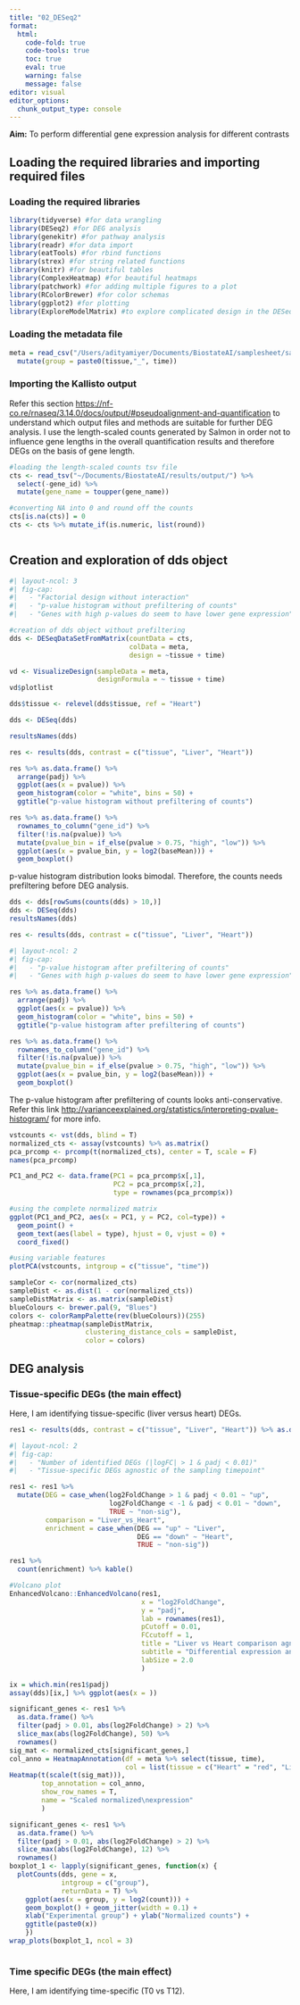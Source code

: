```yaml
---
title: "02_DESeq2"
format:
  html:
    code-fold: true
    code-tools: true
    toc: true
    eval: true
    warning: false
    message: false
editor: visual
editor_options: 
  chunk_output_type: console
---
```


**Aim:** To perform differential gene expression analysis for different contrasts

## Loading the required libraries and importing required files

### Loading the required libraries

```r
library(tidyverse) #for data wrangling
library(DESeq2) #for DEG analysis
library(genekitr) #for pathway analysis
library(readr) #for data import
library(eatTools) #for rbind functions
library(strex) #for string related functions
library(knitr) #for beautiful tables
library(ComplexHeatmap) #for beautiful heatmaps
library(patchwork) #for adding multiple figures to a plot
library(RColorBrewer) #for color schemas
library(ggplot2) #for plotting
library(ExploreModelMatrix) #to explore complicated design in the DESeq2 formula
```

### Loading the metadata file

```r
meta = read_csv("/Users/adityamiyer/Documents/BiostateAI/samplesheet/samplesheet.csv") %>%
  mutate(group = paste0(tissue,"_", time))
```

### Importing the Kallisto output 

Refer this section <https://nf-co.re/rnaseq/3.14.0/docs/output/#pseudoalignment-and-quantification> to understand which output files and methods are suitable for further DEG analysis. I use the length-scaled counts generated by Salmon in order not to influence gene lengths in the overall quantification results and therefore DEGs on the basis of gene length.

```r
#loading the length-scaled counts tsv file
cts <- read_tsv("~/Documents/BiostateAI/results/output/") %>% 
  select(-gene_id) %>%
  mutate(gene_name = toupper(gene_name))

#converting NA into 0 and round off the counts
cts[is.na(cts)] = 0
cts <- cts %>% mutate_if(is.numeric, list(round))
```

```r

```

## Creation and exploration of dds object

```r
#| layout-ncol: 3
#| fig-cap: 
#|   - "Factorial design without interaction"
#|   - "p-value histogram without prefiltering of counts"
#|   - "Genes with high p-values do seem to have lower gene expression"

#creation of dds object without prefiltering
dds <- DESeqDataSetFromMatrix(countData = cts,
                              colData = meta,
                              design = ~tissue + time)

vd <- VisualizeDesign(sampleData = meta,
                      designFormula = ~ tissue + time)
vd$plotlist

dds$tissue <- relevel(dds$tissue, ref = "Heart")

dds <- DESeq(dds)

resultsNames(dds)

res <- results(dds, contrast = c("tissue", "Liver", "Heart"))

res %>% as.data.frame() %>%
  arrange(padj) %>%
  ggplot(aes(x = pvalue)) %>%
  geom_histogram(color = "white", bins = 50) +
  ggtitle("p-value histogram without prefiltering of counts")

res %>% as.data.frame() %>%
  rownames_to_column("gene_id") %>%
  filter(!is.na(pvalue)) %>%
  mutate(pvalue_bin = if_else(pvalue > 0.75, "high", "low")) %>%
  ggplot(aes(x = pvalue_bin, y = log2(baseMean))) + 
  geom_boxplot()
```

p-value histogram distribution looks bimodal. Therefore, the counts needs prefiltering before DEG analysis.

```r
dds <- dds[rowSums(counts(dds) > 10,)]
dds <- DESeq(dds)
resultsNames(dds)

res <- results(dds, contrast = c("tissue", "Liver", "Heart"))

#| layout-ncol: 2
#| fig-cap: 
#|   - "p-value histogram after prefiltering of counts"
#|   - "Genes with high p-values do seem to have lower gene expression"

res %>% as.data.frame() %>%
  arrange(padj) %>%
  ggplot(aes(x = pvalue)) %>%
  geom_histogram(color = "white", bins = 50) +
  ggtitle("p-value histogram after prefiltering of counts")

res %>% as.data.frame() %>%
  rownames_to_column("gene_id") %>%
  filter(!is.na(pvalue)) %>%
  mutate(pvalue_bin = if_else(pvalue > 0.75, "high", "low")) %>%
  ggplot(aes(x = pvalue_bin, y = log2(baseMean))) + 
  geom_boxplot()
```

The p-value histogram after prefiltering of counts looks anti-conservative. Refer this link <http://varianceexplained.org/statistics/interpreting-pvalue-histogram/> for more info.

```r
vstcounts <- vst(dds, blind = T)
normalized_cts <- assay(vstcounts) %>% as.matrix()
pca_prcomp <- prcomp(t(normalized_cts), center = T, scale = F)
names(pca_prcomp)

PC1_and_PC2 <- data.frame(PC1 = pca_prcomp$x[,1],
                          PC2 = pca_prcomp$x[,2],
                          type = rownames(pca_prcomp$x))

#using the complete normalized matrix
ggplot(PC1_and_PC2, aes(x = PC1, y = PC2, col=type)) +
  geom_point() +
  geom_text(aes(label = type), hjust = 0, vjust = 0) +
  coord_fixed()

#using variable features
plotPCA(vstcounts, intgroup = c("tissue", "time"))
```


```r
sampleCor <- cor(normalized_cts)
sampleDist <- as.dist(1 - cor(normalized_cts))
sampleDistMatrix <- as.matrix(sampleDist)
blueColours <- brewer.pal(9, "Blues")
colors <- colorRampPalette(rev(blueColours))(255)
pheatmap::pheatmap(sampleDistMatrix,
                   clustering_distance_cols = sampleDist, 
                   color = colors)
```

## DEG analysis

### Tissue-specific DEGs (the main effect)

Here, I am identifying tissue-specific (liver versus heart) DEGs.

```r
res1 <- results(dds, contrast = c("tissue", "Liver", "Heart")) %>% as.data.frame()

#| layout-ncol: 2
#| fig-cap: 
#|   - "Number of identified DEGs (|logFC| > 1 & padj < 0.01)"
#|   - "Tissue-specific DEGs agnostic of the sampling timepoint"

res1 <- res1 %>%
  mutate(DEG = case_when(log2FoldChange > 1 & padj < 0.01 ~ "up",
                         log2FoldChange < -1 & padj < 0.01 ~ "down",
                         TRUE ~ "non-sig"),
         comparison = "Liver_vs_Heart",
         enrichment = case_when(DEG == "up" ~ "Liver",
                                DEG == "down" ~ "Heart",
                                TRUE ~ "non-sig")) 

res1 %>%
  count(enrichment) %>% kable()

#Volcano plot
EnhancedVolcano::EnhancedVolcano(res1,
                                 x = "log2FoldChange",
                                 y = "padj",
                                 lab = rownames(res1),
                                 pCutoff = 0.01,
                                 FCcutoff = 1,
                                 title = "Liver vs Heart comparison agnostic of the sampling timepoints",
                                 subtitle = "Differential expression analysis using DESeq2",
                                 labSize = 2.0
                                 )

ix = which.min(res1$padj)
assay(dds)[ix,] %>% ggplot(aes(x = ))
```

```r
significant_genes <- res1 %>%
  as.data.frame() %>%
  filter(padj > 0.01, abs(log2FoldChange) > 2) %>%
  slice_max(abs(log2FoldChange), 50) %>%
  rownames()
sig_mat <- normalized_cts[significant_genes,]
col_anno = HeatmapAnnotation(df = meta %>% select(tissue, time),
                             col = list(tissue = c("Heart" = "red", "Liver", "blue")))
Heatmap(t(scale(t(sig_mat))),
        top_annotation = col_anno,
        show_row_names = T,
        name = "Scaled normalized\nexpression"
        )

significant_genes <- res1 %>%
  as.data.frame() %>%
  filter(padj > 0.01, abs(log2FoldChange) > 2) %>%
  slice_max(abs(log2FoldChange), 12) %>%
  rownames()
boxplot_1 <- lapply(significant_genes, function(x) {
  plotCounts(dds, gene = x,
             intgroup = c("group"),
             returnData = T) %>%
    ggplot(aes(x = group, y = log2(count))) +
    geom_boxplot() + geom_jitter(width = 0.1) + 
    xlab("Experimental group") + ylab("Normalized counts") +
    ggtitle(paste0(x))
    })
wrap_plots(boxplot_1, ncol = 3)                             
```

```r

```

### Time specific DEGs (the main effect)

Here, I am identifying time-specific (T0 vs T12).

```r

```
